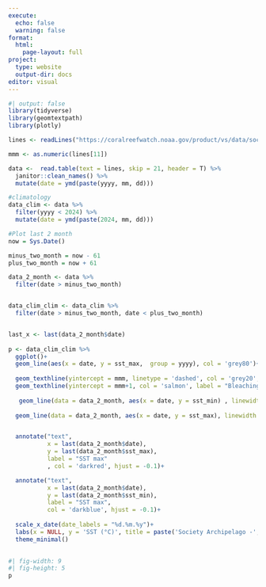 ```yaml
---
execute:
  echo: false
  warning: false
format: 
  html:
    page-layout: full
project:
  type: website
  output-dir: docs
editor: visual
---
```


```r
#| output: false
library(tidyverse)
library(geomtextpath)
library(plotly)
```

```r
lines <- readLines("https://coralreefwatch.noaa.gov/product/vs/data/society_archipelago.txt")

mmm <- as.numeric(lines[11])
```

```r
data <-  read.table(text = lines, skip = 21, header = T) %>% 
  janitor::clean_names() %>% 
  mutate(date = ymd(paste(yyyy, mm, dd)))
```

```r
#climatology
data_clim <- data %>% 
  filter(yyyy < 2024) %>% 
  mutate(date = ymd(paste(2024, mm, dd))) 
```

```r
#Plot last 2 month
now = Sys.Date()

minus_two_month = now - 61
plus_two_month = now + 61
```

```r
data_2_month <- data %>% 
  filter(date > minus_two_month)


data_clim_clim <- data_clim %>% 
  filter(date > minus_two_month, date < plus_two_month)


last_x <- last(data_2_month$date)
  
p <- data_clim_clim %>% 
  ggplot()+
  geom_line(aes(x = date, y = sst_max,  group = yyyy), col = 'grey80')+
  
  geom_texthline(yintercept = mmm, linetype = 'dashed', col = 'grey20', label = "MMM", hjust = 1)+
  geom_texthline(yintercept = mmm+1, col = 'salmon', label = "Bleaching threshold", hjust = 1)+
  
   geom_line(data = data_2_month, aes(x = date, y = sst_min) , linewidth = 1, col = 'darkblue')+
  
  geom_line(data = data_2_month, aes(x = date, y = sst_max), linewidth = 1, col = 'darkred')+


  annotate("text",
           x = last(data_2_month$date),
           y = last(data_2_month$sst_max),
           label = "SST max"
           , col = 'darkred', hjust = -0.1)+

  annotate("text",
           x = last(data_2_month$date),
           y = last(data_2_month$sst_min),
           label = "SST max",
           col = 'darkblue', hjust = -0.1)+
  
  scale_x_date(date_labels = "%d.%m.%y")+
  labs(x = NULL, y = 'SST (°C)', title = paste('Society Archipelago -', now), caption = 'Grey lines: Data since 1985')+
  theme_minimal()
  
```

```r
#| fig-width: 9
#| fig-height: 5
p
```

\
